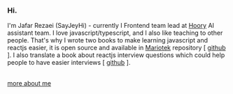 <h3 style={{ fontSize: '2rem' }}>Hi.</h3>

I'm Jafar Rezaei (SayJeyHi) - currently I Frontend team lead at <a href="http://hoory.com" target="_blank">Hoory</a> AI assistant team. I love javascript/typescript, and I also like teaching to other people. That's why I wrote two books to make learning javascript and reactjs easier,
it is open source and available in <a href="http://mariotek.ir" target="_blank">Mariotek</a> repository [ <a href="https://github.com/Mariotek/BetterUnderstandingOfJavascript" target="_blank">github</a> ]. I also translate a book about reactjs interview questions which could help people to have easier interviews [ <a href="https://github.com/Mariotek/reactjs-persian-interview-questions" target="blacnk">github</a> ].

<br/>
<a href="/about" >more about me</a>

